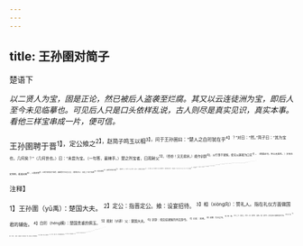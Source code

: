 ```yaml
---
---
---
```

title: 王孙圉对简子
---



楚语下

*以二贤人为宝，固是正论，然已被后人盗袭至烂腐。其又以云连徒洲为宝，即后人至今未见临摹也。可见后人只是口头依样乱说，古人则尽是真实见识，真实本事。看他三样宝串成一片，便可信。*

王孙圉聘于晋<sup>1】，定公飨之<sup>2】，赵简子鸣玉以相<sup>3】，问于王孙圉曰：“楚人之白珩犹在乎<sup>4】？”对曰：“然。”简子曰：“其为宝也，几何矣？”（几何世也。）曰：“未尝为宝。（一句答，最辣手。）楚之所宝者，曰观射父<sup>5】，（奇妙！又无腐状。）能作训辞<sup>6】，以行事于诸侯，使无以寡君为口实<sup>7】。（最要此句，所以无腐状。）又有左史倚相，能道训典<sup>8】，以叙百物<sup>9】，以朝夕献善败于寡君，使寡君无忘先王之业；（最要此句。）又能上下说于鬼神<sup>10】，顺道其欲恶<sup>11】，使神无有怨痛于楚国<sup>12】。（最要此句。上一“使”字，此二“使”字，参差。）又有薮曰云连徒洲<sup>13】，（宋人能作上二语，不能作此一语，是以有腐状也。）金木竹箭之所生也。（句法参差。）龟、珠、角、齿、皮、革、羽、毛，所以备赋<sup>14】，以戒不虞者也<sup>13】。（句法参差。）所以共币帛<sup>16】，以宾享于诸侯者也<sup>17】。（句法参差。）若诸侯之好币具<sup>13】，（云连徒洲。）而导之以训辞<sup>19】，（观射父。）有不虞之备，而皇神相之<sup>20】，（左史倚相。又将三段串作一片。）寡君其可以无罪于诸侯，而国民保焉<sup>20】。此楚国之宝也。（奇妙！收。）若夫白珩，先王之玩也，何宝之焉？（再答白齐半。）圉闻国之宝六而已。（重起奇文，以刺其鸣玉，与白珩无复干。）明王圣人能制议百物<sup>2】，以辅相国家，则宝之；玉足以庇荫嘉谷<sup>20】，使无水旱之灾，则宝之；龟足以宪臧否<sup>5】，则宝之；珠足以御火灾®，则宝之；金足以御兵乱，则宝之；山林薮泽足以备财用，则宝之。若夫铧嚣之美<sup>2】，（鸣玉声也。）楚虽蛮夷，不能宝也。”

<sup>注释】

<sup>1】王孙圍（yǔ禹）：楚国大夫。
<sup>2】定公：指晋定公。飨：设宴招待。
<sup>3】相（xiòng向）：赞礼人。指在礼仪方面做国君的辅佐。
<sup>4】白珩（héng横）：楚国贵重的佩玉。
<sup>5】观射（yì译）父：楚国大夫。
<sup>6】训辞：指交结诸侯的外交辞令。
<sup>7】口实：话柄。
<sup>8】训典：先王之书。
<sup>9】物：事。
<sup>10】上下：指天上、地下。说：通“悦”，娱悦。1道：通“导”。此句言顺从鬼神的意志行事。
<sup>12】痛：恨。
<sup>13】薮（sǒu叟）：湖泽。云连徒洲：即云梦泽。1赋：指兵赋，即军用物资。
<sup>15】戒：防备。不虞：意外事件。
<sup>16】共：同“供”，供给。币帛：古代馈赠和祭祀用的礼物。
<sup>17】宾享于诸侯：以宾礼进献给诸侯。享：献。
<sup>18】若诸侯之好币具：倘若诸侯交好的币帛已具备。
<sup>19】导：行。
<sup>20】皇：大。相：助。
<sup>21】保：安宁。
<sup>22】玩：玩弄之物。
<sup>23】制议百物：意为创制议论，评论各种事物。
<sup>24】玉：指祭祀用的玉。
<sup>25】宪：显示。臧否（pǐ匹）：吉凶。
<sup>26】珠：古人认为是水精，可用来防火。
<sup>27】哗嚣：指发出喧嚣杂乱声的美玉。此句微刺赵简子。
